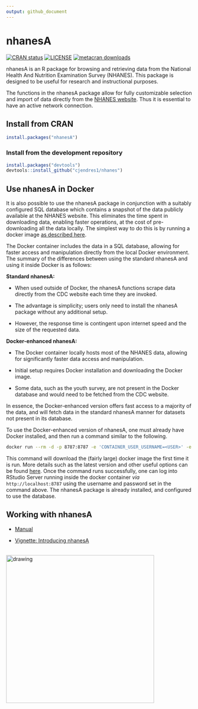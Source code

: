 ```yaml
---
output: github_document
---
```


<!-- README.md is generated from README.Rmd. Please edit that file -->

# nhanesA

<!-- badges: start -->
[![CRAN status](https://www.r-pkg.org/badges/version/nhanesA)](https://cran.r-project.org/package=nhanesA)
[![LICENSE](https://img.shields.io/cran/l/nhanesA)](https://www.gnu.org/licenses/gpl-3.0.en.html)
[![metacran downloads](https://cranlogs.r-pkg.org/badges/nhanesA)](https://cran.r-project.org/package=nhanesA)
<!-- badges: end -->


nhanesA is an R package for browsing and retrieving data from the
National Health And Nutrition Examination Survey (NHANES). This
package is designed to be useful for research and instructional
purposes.

The functions in the nhanesA package allow for fully customizable
selection and import of data directly from the [NHANES
website](https://www.cdc.gov/nchs/nhanes/). Thus it is essential to
have an active network connection.


## Install from CRAN

``` r
install.packages("nhanesA")
```

### Install from the development repository

``` r
install.packages("devtools")
devtools::install_github("cjendres1/nhanes")
```

## Use nhanesA in Docker

It is also possible to use the nhanesA package in conjunction with a
suitably configured SQL database which contains a snapshot of the data
publicly available at the NHANES website. This eliminates the time
spent in downloading data, enabling faster operations, at the cost of
pre-downloading all the data locally. The simplest way to do this is
by running a docker image [as described
here](https://github.com/deepayan/nhanes-postgres/).

The Docker container includes the data in a SQL database, allowing for
faster access and manipulation directly from the local Docker
environment. The summary of the differences between using the standard
nhanesA and using it inside Docker is as follows:

**Standard nhanesA:**

- When used outside of Docker, the nhanesA functions scrape data directly from the CDC website each time they are invoked.

- The advantage is simplicity; users only need to install the nhanesA package without any additional setup.

- However, the response time is contingent upon internet speed and the size of the requested data.

**Docker-enhanced nhanesA:**

- The Docker container locally hosts most of the NHANES data, allowing for significantly faster data access and manipulation.

- Initial setup requires Docker installation and downloading the Docker image.

- Some data, such as the youth survey, are not present in the Docker database and would need to be fetched from the CDC website.

In essence, the Docker-enhanced version offers fast access to a
majority of the data, and will fetch data in the standard nhanesA
manner for datasets not present in its database.

To use the Docker-enhanced version of nhanesA, one must already have
Docker installed, and then run a command similar to the following.

```sh
docker run --rm -d -p 8787:8787 -e 'CONTAINER_USER_USERNAME=<USER>' -e 'CONTAINER_USER_PASSWORD=<PASSWORD>' deepayansarkar/nhanes-postgresql:<VERSION>
```

This command will download the (fairly large) docker image the first
time it is run.  More details such as the latest version and other
useful options can be found
[here](https://github.com/deepayan/nhanes-postgres/blob/main/README.md). Once
the command runs successfully, one can log into RStudio Server running
inside the docker container _via_ `http://localhost:8787` using the
username and password set in the command above. The nhanesA package is
already installed, and configured to use the database.



## Working with nhanesA

* [Manual](https://cran.r-project.org/package=nhanesA/refman/nhanesA.html)

* [Vignette: Introducing nhanesA](https://cran.r-project.org/package=nhanesA/vignettes/Introducing_nhanesA.html)

<br />
<img src="man/figures/nhanesAsticker.png" alt="drawing" width="400"/>

